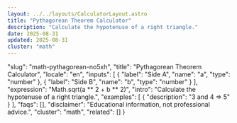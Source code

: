 ```yaml
---
layout: ../../layouts/CalculatorLayout.astro
title: "Pythagorean Theorem Calculator"
description: "Calculate the hypotenuse of a right triangle."
date: 2025-08-31
updated: 2025-08-31
cluster: "math"
---
```


  "slug": "math-pythagorean-no5xh",
  "title": "Pythagorean Theorem Calculator",
  "locale": "en",
  "inputs": [
    {
      "label": "Side A",
      "name": "a",
      "type": "number"
    },
    {
      "label": "Side B",
      "name": "b",
      "type": "number"
    }
  ],
  "expression": "Math.sqrt(a ** 2 + b ** 2)",
  "intro": "Calculate the hypotenuse of a right triangle.",
  "examples": [
    {
      "description": "3 and 4 ⇒ 5"
    }
  ],
  "faqs": [],
  "disclaimer": "Educational information, not professional advice.",
  "cluster": "math",
  "related": []
}

<Calculator schema={schema} />
